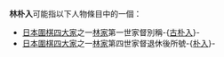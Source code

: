 '''林朴入'''可能指以下人物條目中的一個：
*[[日本|日本]][[圍棋四大家|圍棋四大家]]之一[[林家_(圍棋)|林家]]第一世家督別稱-{[[第一世林門入齋|古朴入]]}-
*[[日本|日本]][[圍棋四大家|圍棋四大家]]之一[[林家_(圍棋)|林家]]第四世家督退休後所號-{[[第四世林門入|朴入]]}-

{{disambig|Cat=三字林姓人名消歧义}}